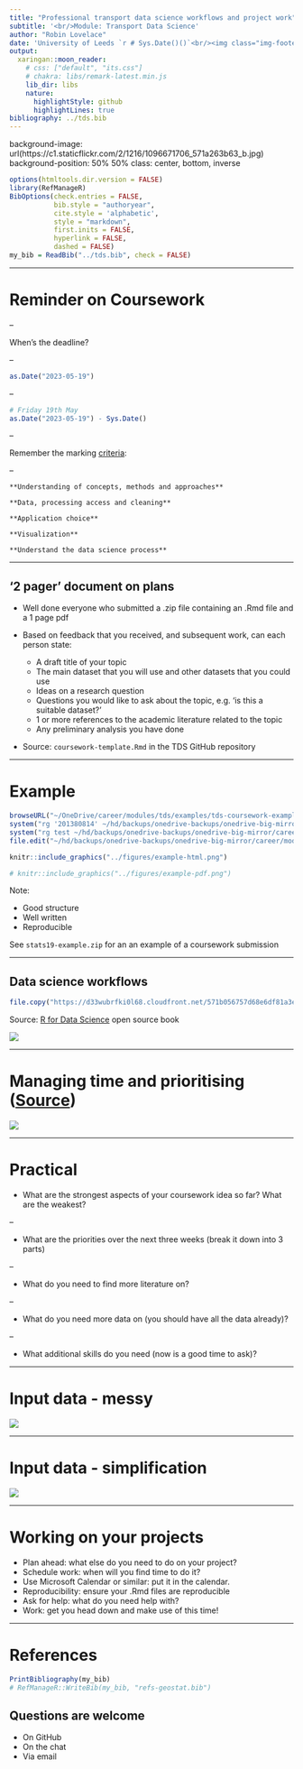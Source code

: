 ```yaml
---
title: "Professional transport data science workflows and project work"
subtitle: '<br/>Module: Transport Data Science'
author: "Robin Lovelace"
date: 'University of Leeds `r # Sys.Date()()`<br/><img class="img-footer" alt="" src="https://comms.leeds.ac.uk/wp-content/themes/toolkit-wordpress-theme/img/logo.png">'
output:
  xaringan::moon_reader:
    # css: ["default", "its.css"]
    # chakra: libs/remark-latest.min.js
    lib_dir: libs
    nature:
      highlightStyle: github
      highlightLines: true
bibliography: ../tds.bib
---
```


background-image: url(https://c1.staticflickr.com/2/1216/1096671706_571a263b63_b.jpg)
background-position: 50% 50%
class: center, bottom, inverse

```r
options(htmltools.dir.version = FALSE)
library(RefManageR)
BibOptions(check.entries = FALSE, 
           bib.style = "authoryear", 
           cite.style = 'alphabetic', 
           style = "markdown",
           first.inits = FALSE,
           hyperlink = FALSE, 
           dashed = FALSE)
my_bib = ReadBib("../tds.bib", check = FALSE)
```

<!-- --- -->

<!-- # This session in context -->

<!--    - Introduction to transport data science -->

<!-- -  Software for practical data science  -->

<!--  - The structure of transport data -->
<!--  - Data cleaning and subsetting -->
<!--  - Accessing data from web sources -->
<!--  - Routing -->
<!--  - Data visualization -->
<!--  - Project work -->
<!--  -  ## <font color="red"> Professional issues + project work</font>  -->

---

# Reminder on Coursework

--

When's the deadline?

--

```r
as.Date("2023-05-19")
```

--

```r
# Friday 19th May
as.Date("2023-05-19") - Sys.Date()
```


--

Remember the marking [criteria](https://github.com/ITSLeeds/TDS/blob/master/coursework-template.md#04-marks):

--

    **Understanding of concepts, methods and approaches**

    **Data, processing access and cleaning**

    **Application choice**

    **Visualization**

    **Understand the data science process**
    
---

## '2 pager' document on plans

- Well done everyone who submitted a .zip file containing an .Rmd file and a 1 page pdf

- Based on feedback that you received, and subsequent work, can each person state:

  - A draft title of your topic
  - The main dataset that you will use and other datasets that you could use
  - Ideas on a research question
  - Questions you would like to ask about the topic, e.g. 'is this a suitable dataset?'
  - 1 or more references to the academic literature related to the topic
  - Any preliminary analysis you have done

- Source: `coursework-template.Rmd` in the TDS GitHub repository

---

# Example

```r
browseURL("~/OneDrive/career/modules/tds/examples/tds-coursework-example-2019-2020.pdf")
system("rg '201380814' ~/hd/backups/onedrive-backups/onedrive-big-mirror/career/modules/tds/2020-marks/")
system("rg test ~/hd/backups/onedrive-backups/onedrive-big-mirror/career/modules/tds/2020-marks/")
file.edit("~/hd/backups/onedrive-backups/onedrive-big-mirror/career/modules/tds/2020-marking/02/122554084-TDS_Coursework_Draft.tex")
```

```r
knitr::include_graphics("../figures/example-html.png")
```


```r
# knitr::include_graphics("../figures/example-pdf.png")
```

Note: 

- Good structure
- Well written
- Reproducible


See `stats19-example.zip` for an an example of a coursework submission

---

## Data science workflows

```r
file.copy("https://d33wubrfki0l68.cloudfront.net/571b056757d68e6df81a3e3853f54d3c76ad6efc/32d37/diagrams/data-science.png", "figures/r4ds-workflow.png")
```

Source: [R for Data Science](https://r4ds.had.co.nz/introduction.html) open source book


![](https://d33wubrfki0l68.cloudfront.net/571b056757d68e6df81a3e3853f54d3c76ad6efc/32d37/diagrams/data-science.png)

---

# Managing time and prioritising ([Source](https://csgillespie.github.io/efficientR/workflow.html))

![](https://csgillespie.github.io/efficientR/_main_files/figure-html/4-1-1.png)

---

# Practical

- What are the strongest aspects of your coursework idea so far? What are the weakest?

--

- What are the priorities over the next three weeks (break it down into 3 parts) 

--

- What do you need to find more literature on?

--

- What do you need more data on (you should have all the data already)?

--

- What additional skills do you need (now is a good time to ask)?

---

<!-- ### What is machine learning? -->

<!-- -- -->

<!-- - [Applied statistics](https://machinelearningmastery.com/relationship-between-applied-statistics-and-machine-learning/) vs ML: a continuum -->

<!-- ![](https://3qeqpr26caki16dnhd19sv6by6v-wpengine.netdna-ssl.com/wp-content/uploads/2018/04/Glossary-Mapping-Terms-in-Statistics-to-Terms-in-Machine-Learning.png) -->

<!-- --- -->

<!-- # Machine learning types -->

<!-- There are 2 basic types `r Citep(my_bib, "james_introduction_2013a", .opts = list(cite.style = "authoryear"))` -->

<!-- - Supervised learning, when you have a training dataset -->

<!-- - Unsupervised learning, where there is no 'dependent variable' -->


<!-- --- -->

<!-- # Deep learning -->

<!-- - Google is now 'AI First' (NYT [2016](https://www.nytimes.com/2016/12/14/magazine/the-great-ai-awakening.html)) -->

<!-- ![](https://static01.nyt.com/images/2016/12/18/magazine/18ai8/18ai8-superJumbo.jpg?quality=90&auto=webp) -->

<!-- --- -->

<!-- # Example of a machine learning problem -->

<!-- - Cycling infrastructure is a 'fuzzy' concept -->

<!-- - Difficult to pin down with a simple relationship -->

<!-- - So machine learning should help! -->

<!-- - See www.cyipt.bike -->

<!-- --- -->

# Input data - messy

![](https://raw.githubusercontent.com/cyipt/cyipt/master/model-uptake_files/figure-markdown_github-ascii_identifiers/unnamed-chunk-10-1.png)


---

# Input data - simplification

![](https://raw.githubusercontent.com/cyipt/cyipt-website/master/images/ttwa-uptake.png)

<!-- --- -->

<!-- # Results of ML exercise -->

<!-- See https://github.com/cyipt/cyipt/blob/master/model-uptake.md -->

<!-- -- -->

<!-- ![](https://raw.githubusercontent.com/cyipt/cyipt/master/model-uptake_files/figure-markdown_github-ascii_identifiers/unnamed-chunk-24-1.png) -->
<!-- --- -->

<!-- # Observations -->

<!-- - Input data is very noisy -->

<!-- -- -->

<!-- - Machine learning didn't reveal any expected insights in this case -->

<!-- -- -->

<!-- - But did reveal *unexpected* insight: road speeds and traffic volumes seem to be associated with lower uptake of cycling -->

---

# Working on your projects

- Plan ahead: what else do you need to do on your project?
- Schedule work: when will you find time to do it?
- Use Microsoft Calendar or similar: put it in the calendar.
- Reproducibility: ensure your .Rmd files are reproducible
- Ask for help: what do you need help with?
- Work: get you head down and make use of this time!

---

# References

```r
PrintBibliography(my_bib)
# RefManageR::WriteBib(my_bib, "refs-geostat.bib")
```

## Questions are welcome

- On GitHub
- On the chat
- Via email

